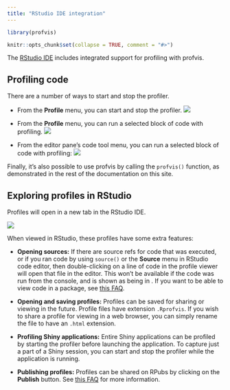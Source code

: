 ```yaml
---
title: "RStudio IDE integration"
---
```


```r
library(profvis)

knitr::opts_chunk$set(collapse = TRUE, comment = "#>")
```


The [RStudio IDE](https://www.rstudio.com/products/rstudio/download/) includes integrated support for profiling with profvis.

## Profiling code

There are a number of ways to start and stop the profiler.

* From the **Profile** menu, you can start and stop the profiler.
  ![](rstudio-profile-menu-start-profiling.png)

* From the **Profile** menu, you can run a selected block of code with profiling.
  ![](rstudio-profile-menu-selected-lines.png)

* From the editor pane's code tool menu, you can run a selected block of code with profiling:
  ![](rstudio-code-tools-menu.png)

Finally, it's also possible to use profvis by calling the `profvis()` function, as demonstrated in the rest of the documentation on this site.


## Exploring profiles in RStudio

Profiles will open in a new tab in the RStudio IDE.

![](rstudio-profile-view.png)

When viewed in RStudio, these profiles have some extra features:

* **Opening sources:** If there are source refs for code that was executed, or if you ran code by using `source()` or the **Source** menu in RStudio code editor, then double-clicking on a line of code in the profile viewer will open that file in the editor. This won't be available if the code was run from the console, and is shown as being in **<expr>**. If you want to be able to view code in a package, see [this FAQ](faq.html#how-do-i-get-code-from-an-r-package-to-show-in-the-code-panel).

* **Opening and saving profiles:** Profiles can be saved for sharing or viewing in the future. Profile files have extension `.Rprofvis`. If you wish to share a profile for viewing in a web browser, you can simply rename the file to have an `.html` extension.

* **Profiling Shiny applications:** Entire Shiny applications can be profiled by starting the profiler before launching the application. To capture just a part of a Shiny session, you can start and stop the profiler while the application is running.

* **Publishing profiles:** Profiles can be shared on RPubs by clicking on the **Publish** button. See [this FAQ](http://rstudio.github.io/profvis/faq.html#how-do-i-share-a-profvis-visualization) for more information.

